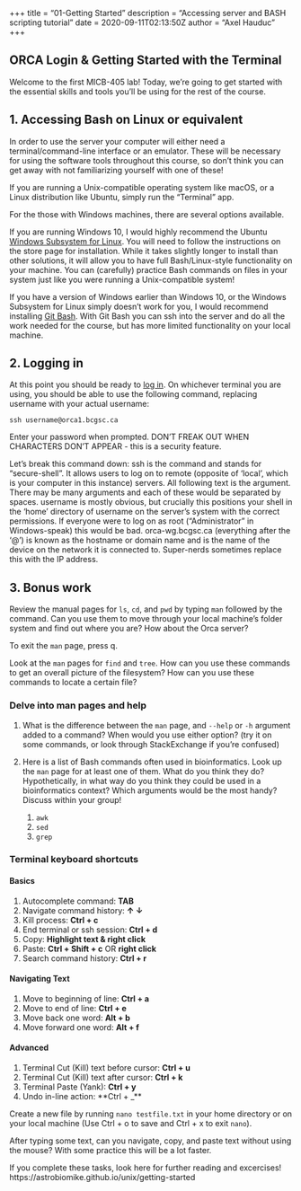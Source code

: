 +++ 
title = "01-Getting Started" 
description = "Accessing server and BASH scripting tutorial" 
date = 2020-09-11T02:13:50Z
author = "Axel Hauduc" 
+++


## ORCA Login & Getting Started with the Terminal

Welcome to the first MICB-405 lab! Today, we're going to get started with the essential skills and tools you'll be using for the rest of the course.

## 1. Accessing Bash on Linux or equivalent
In order to use the server your computer will either need a terminal/command-line interface or an emulator. These will be necessary for using the software tools throughout this course, so don’t think you can get away with not familiarizing yourself with one of these! 

If you are running a Unix-compatible operating system like macOS, or a Linux distribution like Ubuntu, simply run the "Terminal" app.

For the those with Windows machines, there are several options available.

If you are running Windows 10, I would highly recommend the Ubuntu [Windows Subsystem for Linux](https://www.microsoft.com/en-ca/p/ubuntu/9nblggh4msv6?activetab=pivot:overviewtab). You will need to follow the instructions on the store page for installation. While it takes slightly longer to install than other solutions, it will allow you to have full Bash/Linux-style functionality on your machine. You can (carefully) practice Bash commands on files in your system just like you were running a Unix-compatible system!

If you have a version of Windows earlier than Windows 10, or the Windows Subsystem for Linux simply doesn't work for you, I would recommend installing [Git Bash](https://gitforwindows.org/). With Git Bash you can ssh into the server and do all the work needed for the course, but has more limited functionality on your local machine.

## 2. Logging in

At this point you should be ready to [log in](https://media2.giphy.com/media/LcfBYS8BKhCvK/giphy.gif?cid=ecf05e4747b1d69a24ea3b94dd23c9634105af0c7416ebb9&rid=giphy.gif). On whichever terminal you are using, you should be able to use the following command, replacing username with your actual username:

```
ssh username@orca1.bcgsc.ca
```

Enter your password when prompted. DON’T FREAK OUT WHEN CHARACTERS DON’T APPEAR - this is a security feature.

Let’s break this command down: ssh is the command and stands for “secure-shell”. It allows users to log on to remote (opposite of ‘local’, which is your computer in this instance) servers. All following text is the argument. There may be many arguments and each of these would be separated by spaces. username is mostly obvious, but crucially this positions your shell in the ‘home’ directory of username on the server’s system with the correct permissions. If everyone were to log on as root (“Administrator” in Windows-speak) this would be bad. orca-wg.bcgsc.ca (everything after the '@') is known as the hostname or domain name and is the name of the device on the network it is connected to. Super-nerds sometimes replace this with the IP address.

## 3. Bonus work
Review the manual pages for ```ls```, ```cd```, and ```pwd``` by typing ```man``` followed by the command. Can you use them to move through your local machine's folder system and find out where you are? How about the Orca server?

To exit the ```man``` page, press q.

Look at the ```man``` pages for ```find``` and ```tree```. How can you use these commands to get an overall picture of the filesystem? How can you use these commands to locate a certain file?

### Delve into man pages and help
1.	What is the difference between the ```man``` page, and ```--help``` or ```-h``` argument added to a command? When would you use either option? (try it on some commands, or look through StackExchange if you're confused)

2.	Here is a list of Bash commands often used in bioinformatics. Look up the ```man``` page for at least one of them. What do you think they do? Hypothetically, in what way do you think they could be used in a bioinformatics context? Which arguments would be the most handy? Discuss within your group!
    1. ```awk```
    2. ```sed```
    3. ```grep```

### Terminal keyboard shortcuts
#### Basics
1. Autocomplete command:
**TAB**
2. Navigate command history:
**↑ ↓**
3. Kill process:
**Ctrl + c**
4. End terminal or ssh session: 
**Ctrl + d**
5. Copy:
**Highlight text & right click**
6. Paste:
**Ctrl + Shift + c**  OR  **right click**
7. Search command history:
**Ctrl + r**

#### Navigating Text
1. Move to beginning of line:
**Ctrl + a**
2. Move to end of line:
**Ctrl + e**
3. Move back one word:
**Alt + b**
4. Move forward one word:
**Alt + f**

#### Advanced
1. Terminal Cut (Kill) text before cursor:
**Ctrl + u**
2. Terminal Cut (Kill) text after cursor:
**Ctrl + k**
3. Terminal Paste (Yank):
**Ctrl + y**
4. Undo in-line action:
**Ctrl + _**

Create a new file by running ```nano testfile.txt``` in your home directory or on your local machine (Use Ctrl + o to save and Ctrl + x to exit ```nano```).

After typing some text, can you navigate, copy, and paste text without using the mouse? With some practice this will be a lot faster.

If you complete these tasks, look here for further reading and excercises!
https://astrobiomike.github.io/unix/getting-started
